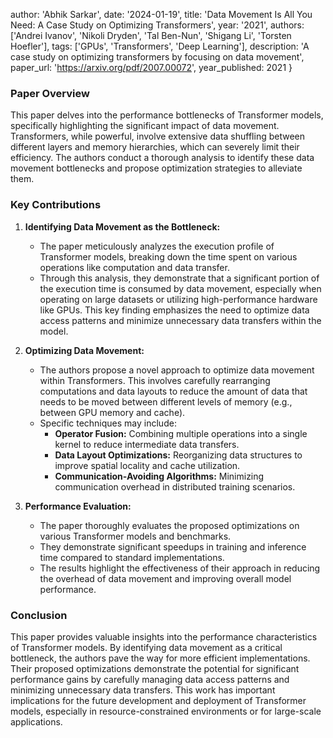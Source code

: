 
  author: 'Abhik Sarkar',
  date: '2024-01-19',
  title: 'Data Movement Is All You Need: A Case Study on Optimizing Transformers',
  year: '2021',
  authors: ['Andrei Ivanov', 'Nikoli Dryden', 'Tal Ben-Nun', 'Shigang Li', 'Torsten Hoefler'],
  tags: ['GPUs', 'Transformers', 'Deep Learning'],
  description: 'A case study on optimizing transformers by focusing on data movement',
  paper_url: 'https://arxiv.org/pdf/2007.00072',
  year_published: 2021
}



### Paper Overview

This paper delves into the performance bottlenecks of Transformer models, specifically highlighting the significant impact of data movement.  Transformers, while powerful, involve extensive data shuffling between different layers and memory hierarchies, which can severely limit their efficiency. The authors conduct a thorough analysis to identify these data movement bottlenecks and propose optimization strategies to alleviate them.

### Key Contributions

1. **Identifying Data Movement as the Bottleneck:**
   - The paper meticulously analyzes the execution profile of Transformer models, breaking down the time spent on various operations like computation and data transfer. 
   - Through this analysis, they demonstrate that a significant portion of the execution time is consumed by data movement, especially when operating on large datasets or utilizing high-performance hardware like GPUs. This key finding emphasizes the need to optimize data access patterns and minimize unnecessary data transfers within the model.

2. **Optimizing Data Movement:**
   - The authors propose a novel approach to optimize data movement within Transformers. This involves carefully rearranging computations and data layouts to reduce the amount of data that needs to be moved between different levels of memory (e.g., between GPU memory and cache).
   - Specific techniques may include:
     - **Operator Fusion:** Combining multiple operations into a single kernel to reduce intermediate data transfers.
     - **Data Layout Optimizations:**  Reorganizing data structures to improve spatial locality and cache utilization.
     - **Communication-Avoiding Algorithms:**  Minimizing communication overhead in distributed training scenarios.

3. **Performance Evaluation:**
   - The paper thoroughly evaluates the proposed optimizations on various Transformer models and benchmarks.
   - They demonstrate significant speedups in training and inference time compared to standard implementations.
   - The results highlight the effectiveness of their approach in reducing the overhead of data movement and improving overall model performance.


### Conclusion

This paper provides valuable insights into the performance characteristics of Transformer models. By identifying data movement as a critical bottleneck, the authors pave the way for more efficient implementations. Their proposed optimizations demonstrate the potential for significant performance gains by carefully managing data access patterns and minimizing unnecessary data transfers. This work has important implications for the future development and deployment of Transformer models, especially in resource-constrained environments or for large-scale applications.